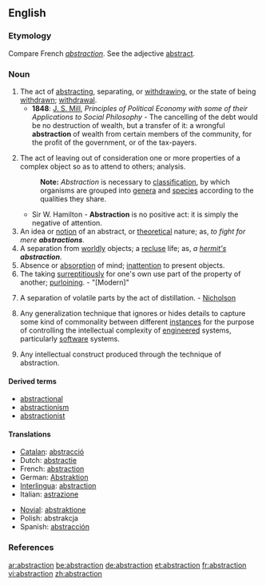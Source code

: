{{wikipedia}}
==English==

===Etymology===
Compare French ''[[#French|abstraction]]''. See the adjective [[abstract]].

===Noun===
{{en-noun}}

# The act of [[abstracting]], separating, or [[withdrawing]], or the state of being [[withdrawn]]; [[withdrawal]].
#*'''1848''': [[w:John Stuart Mill|J. S. Mill]], ''Principles of Political Economy with some of their Applications to Social Philosophy'' - The cancelling of the debt would be no destruction of wealth, but a transfer of it: a wrongful '''abstraction''' of wealth from certain members of the community, for the profit of the government, or of the tax-payers.
# {{philosophy}} The act of leaving out of consideration one or more properties of a complex object so as to attend to others; analysis.
#: '''Note:''' ''Abstraction'' is necessary to [[classification]], by which organisms are grouped into [[genera]] and [[specie]]s according to the qualities they share.
#*Sir W. Hamilton - '''Abstraction''' is no positive act: it is simply the negative of attention.
# An idea or [[notion]] of an abstract, or [[theoretical]] nature; as, ''to fight for mere '''abstractions'''''.
# A separation from [[worldly]] objects; a [[recluse]] life; as, ''a [[hermit's]] '''abstraction'''''.
# Absence or [[absorption]] of mind; [[inattention]] to present objects.
# The taking [[surreptitiously]] for one's own use part of the property of another; [[purloining]]. - "[Modern]"
# {{chemistry}} A separation of volatile parts by the act of distillation. - [[Nicholson]]
# {{computing}} Any generalization technique that ignores or hides details to capture some kind of commonality between different [[instances]] for the purpose of controlling the intellectual complexity of [[engineered]] systems, particularly [[software]] systems.
# {{computing}} Any intellectual construct produced through the technique of abstraction.

====Derived terms====
*[[abstractional]]
*[[abstractionism]]
*[[abstractionist]]

====Translations====
{{top}}
*[[Catalan]]: [[abstracció]] {{f}}
*Dutch: [[abstractie]] {{f}}
*French: [[abstraction]] {{f}}
*German: [[Abstraktion]] {{f}}
*[[Interlingua]]: [[abstraction]]
*Italian: [[astrazione]] {{f}}
{{mid}}
*[[Novial]]: [[abstraktione]]
*Polish: abstrakcja {{f}}
*Spanish: [[abstracción]] {{f}}
{{bottom}}

===References===
{{R:Century 1911}}
{{R:Webster 1913}}

[[ar:abstraction]]
[[be:abstraction]]
[[de:abstraction]]
[[et:abstraction]]
[[fr:abstraction]]
[[vi:abstraction]]
[[zh:abstraction]]